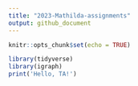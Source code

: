 ```yaml
---
title: "2023-Mathilda-assignments"
output: github_document
---
```


```r
knitr::opts_chunk$set(echo = TRUE)
```
```r
library(tidyverse)
library(igraph)
print('Hello, TA!')
```
